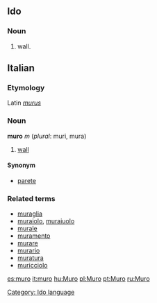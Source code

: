==Ido==
===Noun===
# wall.
[[Category: Ido language]]



==Italian==
===Etymology===
Latin ''[[murus]]''
===Noun===
'''muro''' ''m'' (''plural'': muri, mura)

#[[wall]]

====Synonym====
*[[parete]]

===Related terms===
*[[muraglia]]
*[[muraiolo]], [[muraiuolo]]
*[[murale]]
*[[muramento]]
*[[murare]]
*[[murario]]
*[[muratura]]
*[[muricciolo]]

[[es:muro]]
[[it:muro]]
[[hu:Muro]]
[[pl:Muro]]
[[pt:Muro]]
[[ru:Muro]]